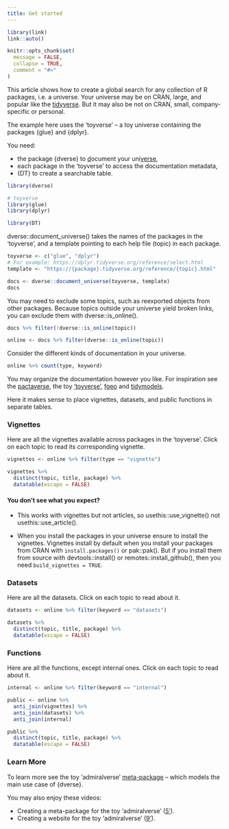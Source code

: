```yaml
---
title: Get started
---
```


```r
library(link)
link::auto()

knitr::opts_chunk$set(
  message = FALSE,
  collapse = TRUE,
  comment = "#>"
)
```

This article shows how to create a global search for any collection of R
packages, i.e. a universe. Your universe may be on CRAN, large, and popular like
the [tidyverse](https://tidyverse.org/). But it may also be not on CRAN, small,
company-specific or personal.

The example here uses the 'toyverse' -- a toy universe containing the packages
{glue} and {dplyr}.

You need:

* the package {dverse} to <u>d</u>ocument your uni<u>verse</u>, 
* each package in the 'toyverse' to access the documentation metadata,
* {DT} to create a searchable table.

```r
library(dverse)

# toyverse
library(glue)
library(dplyr)

library(DT)
```

dverse::document_universe() takes the names of the packages in the
'toyverse', and a template pointing to each help file (topic) in each
package.

```r
toyverse <- c("glue", "dplyr")
# For example: https://dplyr.tidyverse.org/reference/select.html
template <- "https://{package}.tidyverse.org/reference/{topic}.html"

docs <- dverse::document_universe(toyverse, template)
docs
```

You may need to exclude some topics, such as reexported objects from other
packages. Because topics outside your universe yield broken links, you can
exclude them with dverse::is_online().

```r
docs %>% filter(!dverse::is_online(topic))

online <- docs %>% filter(dverse::is_online(topic))
```

Consider the different kinds of documentation in your universe.

```r
online %>% count(type, keyword)
```

You may organize the documentation however you like. For inspiration see the
[pactaverse](https://rmi-pacta.github.io/pactaverse/articles/global-search.html),
the toy
['toyverse'](https://maurolepore.github.io/toyverse/articles/reference.html),
[fgeo](https://forestgeo.github.io/fgeo/articles/siteonly/reference.html) and
[tidymodels](https://www.tidymodels.org/find/).

Here it makes sense to place vignettes, datasets, and public functions
in separate tables.

### Vignettes

Here are all the vignettes available across packages in the 'toyverse'.
Click on each topic to read its corresponding vignette.

```r
vignettes <- online %>% filter(type == "vignette")

vignettes %>%
  distinct(topic, title, package) %>%
  datatable(escape = FALSE)
```

#### You don't see what you expect?

* This works with vignettes but not articles, so usethis::use_vignette() not
usethis::use_article().

* When you install the packages in your universe ensure to install the vignettes.
Vignettes install by default when you install your packages from CRAN with
`install.packages()` or pak::pak(). But if you install them from source with
devtools::install() or remotes::install_github(), then you need `build_vignettes
= TRUE`.

### Datasets

Here are all the datasets. Click on each topic to read about it.

```r
datasets <- online %>% filter(keyword == "datasets")

datasets %>%
  distinct(topic, title, package) %>%
  datatable(escape = FALSE)
```

### Functions

Here are all the functions, except internal ones. Click on each topic to read about it.

```r
internal <- online %>% filter(keyword == "internal")

public <- online %>%
  anti_join(vignettes) %>%
  anti_join(datasets) %>%
  anti_join(internal)

public %>%
  distinct(topic, title, package) %>%
  datatable(escape = FALSE)
```

### Learn More

To learn more see the toy 'admiralverse'
[meta-package](https://maurolepore.github.io/admiralverse) -- which models the
main use case of {dverse}.

You may also enjoy these videos:

* Creating a meta-package for the toy 'admiralverse' ([5'](https://youtu.be/ezVpsadSF7A)).
* Creating a website for the toy 'admiralverse' ([9'](https://youtu.be/VhmnADBDXv0)).
